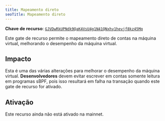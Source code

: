 ```yaml
---
title: Mapeamento direto
seoTitle: Mapeamento direto
---
```


**Chave de recurso**:
[`GJVDwRkUPNdk9QaK4VsU4g1N41QNxhy1hevjf8kz45Mq`](https://explorer.solana.com/address/GJVDwRkUPNdk9QaK4VsU4g1N41QNxhy1hevjf8kz45Mq)

Este gate de recurso permite o mapeamento direto de contas na máquina virtual,
melhorando o desempenho da máquina virtual.

## Impacto

Esta é uma das várias alterações para melhorar o desempenho da máquina virtual.
**Desenvolvedores** devem evitar escrever em contas somente leitura em programas
sBPF, pois isso resultará em falha na transação quando este gate de recurso for
ativado.

## Ativação

Este recurso ainda não está ativado na mainnet.
